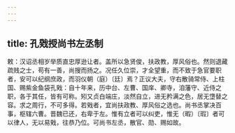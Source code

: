 ```yaml
---
---
---
```

title: 孔戣授尚书左丞制
---



敕：汉诏丞相岁举质直忠厚逊让者。盖所以急贤俊，扶政教，厚风俗也。然则退藏疏贱之士，苟有一善，尚搜而扬之。况任久位崇，才全望重，而不致于急官要职者，安可以纪纲庶政，而羽仪朝（庭）〔廷〕焉？正议大夫，守右散骑常侍、上柱国、赐紫金鱼袋孔戣：自十年来，历中台、左曹、国庠、卿寺，洎藩守、近侍之职，各于其任，皆有可称。矧又贞白端庄，淡然自立，进无矜满之色，居无墯替之容。求之周行，不可多得。若戣者，宜尚扶政教、厚风俗之选也。尚书丞掌决百事，枢辖六曹。晋魏已还，右卑于左。惟有立者可以纠吏，惟无（暇）〔瑕〕者可以律人，无以易戣，往恭乃位。可尚书左丞，散官、勋、赐如故。